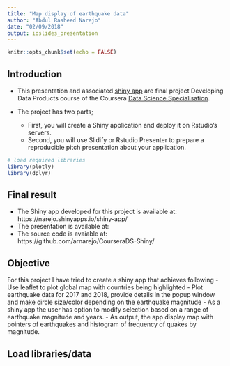 ```yaml
---
title: "Map display of earthquake data"
author: "Abdul Rasheed Narejo"
date: "02/09/2018"
output: ioslides_presentation
---
```


```r
knitr::opts_chunk$set(echo = FALSE)
```

## Introduction

- This presentation and associated [shiny app](https://narejo.shinyapps.io/shiny-app/) are final project Developing Data Products course of the Coursera [Data Science Specialisation](https://www.coursera.org/specializations/jhu-data-science).

- The project has two parts;
  - First, you will create a Shiny application and deploy it on Rstudio's servers.
  - Second, you will use Slidify or Rstudio Presenter to prepare a reproducible pitch presentation about your application.

```r
# load required libraries
library(plotly)
library(dplyr)
```

## Final result
- The Shiny app developed for this project is available at: https://narejo.shinyapps.io/shiny-app/
- The presentation is available at:
- The source code is avaiable at: https://github.com/arnarejo/CourseraDS-Shiny/

## Objective
For this project I have tried to create a shiny app that achieves following
- Use leaflet to plot global map with countries being highlighted
- Plot earthquake data for 2017 and 2018, provide details in the popup window and make circle size/color depending on the earthquake magnitude
- As a shiny app the user has option to modify selection based on a range of earthquake magnitude and years.
- As output, the app display map with pointers of earthquakes and histogram of frequency of quakes by magnitude.

## Load libraries/data
```r

```
